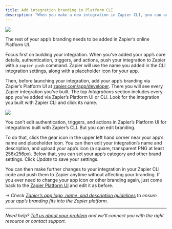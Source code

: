 ```yaml
---
title: Add integration branding in Platform CLI
description: "When you make a new integration in Zapier CLI, you can add the app’s name, description, and homepage to the `package.json` file."
---
```

<Frame>
  <img src="/images/5373ba1686dbea3e9d942b56101a5b40.png"/>
</Frame>

The rest of your app’s branding needs to be added in Zapier’s online Platform UI.

Focus first on building your integration. When you’ve added your app’s core details, authentication, triggers, and actions, push your integration to Zapier with a `zapier push` command. Zapier will use the name you added in the CLI integration settings, along with a placeholder icon for your app.

Then, before launching your integration, add your app’s branding via Zapier’s Platform UI at [zapier.com/app/developer](https://zapier.com/app/developer). There you will see every Zapier integration you’ve built. The top _Integrations_ section includes every app you’ve added via Zapier’s Platform UI or CLI. Look for the integration you built with Zapier CLI and click its name.
<Frame>
  <img src="/images/21501f70d3d15a341e6dc7ea90690ee6.png"/>
</Frame>

You can’t edit authentication, triggers, and actions in Zapier’s Platform UI for integrations built with Zapier’s CLI. But you can edit branding.

To do that, click the gear icon in the upper left hand corner near your app’s name and placeholder icon. You can then edit your integration’s name and description, and upload your app’s icon (a square, transparent PNG at least 256x256px). Below that, you can set your app’s category and other brand settings. Click _Update_ to save your settings.

You can then make further changes to your integration in your Zapier CLI code and push them to Zapier anytime without affecting your branding. If you ever need to change your app icon or other branding again, just come back to the [Zapier Platform UI](https://zapier.com/app/developer) and edit it as before.

_→ Check [Zapier’s app logo, name, and description guidelines](https://platform.zapier.com/partners/planning-guide#app-logo) to ensure your app’s branding fits into the Zapier platform._

- - -

_Need help? [Tell us about your problem](https://developer.zapier.com/contact) and we’ll connect you with the right resource or contact support._
